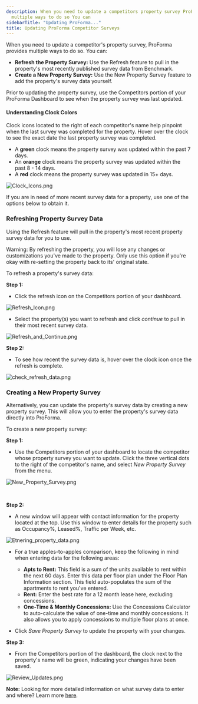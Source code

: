 ```yaml
---
description: When you need to update a competitors property survey ProForma provides
  multiple ways to do so You can
sidebarTitle: "Updating ProForma..."
title: Updating ProForma Competitor Surveys
---
```


When you need to update a competitor's property survey, ProForma provides multiple ways to do so. You can:


* **Refresh the Property Survey:** Use the Refresh feature to pull in the property's most recently published survey data from Benchmark.
* **Create a New Property Survey:** Use the New Property Survey feature to add the property's survey data yourself.


Prior to updating the property survey, use the Competitors portion of your ProForma Dashboard to see when the property survey was last updated. 


#### Understanding Clock Colors


Clock icons located to the right of each competitor's name help pinpoint when the last survey was completed for the property. Hover over the clock to see the exact date the last property survey was completed. 


* A **green** clock means the property survey was updated within the past 7 days.
* An **orange** clock means the property survey was updated within the past 8 - 14 days.
* A **red** clock means the property survey was updated in 15+ days.


<Frame>
  <img src="/images/radix/eb17a3901c230a61a744e78e861ebab67931a553.png" alt="Clock_Icons.png" />
</Frame>


If you are in need of more recent survey data for a property, use one of the options below to obtain it. 


### Refreshing Property Survey Data


Using the Refresh feature will pull in the property's most recent property survey data for you to use.


Warning: By refreshing the property, you will lose any changes or customizations you've made to the property. Only use this option if you're okay with re-setting the property back to its' original state. 


To refresh a property's survey data:


**Step 1:**


* Click the refresh icon on the Competitors portion of your dashboard.


<Frame>
  <img src="/images/radix/66c8304ff0b2e7c243cbb3abf16d950ff2ee5c61.png" alt="Refresh_Icon.png" />
</Frame>


* Select the property(s) you want to refresh and click *continue* to pull in their most recent survey data.


<Frame>
  <img src="/images/radix/b360cf32c6922bbeddb759f4599f900fc20e7262.png" alt="Refresh_and_Continue.png" />
</Frame>


**Step 2:** 


* To see how recent the survey data is, hover over the clock icon once the refresh is complete.


<Frame>
  <img src="/images/radix/a3203a3b3cef6212a5dda43733a698835070ba67.png" alt="check_refresh_data.png" />
</Frame>


### Creating a New Property Survey


Alternatively, you can update the property's survey data by creating a new property survey. This will allow you to enter the property's survey data directly into ProForma.


To create a new property survey:


**Step 1:** 


* Use the Competitors portion of your dashboard to locate the competitor whose property survey you want to update. Click the three vertical dots to the right of the competitor's name, and select *New Property Survey* from the menu.


<Frame>
  <img src="/images/radix/af52932f2e09774996d83347643dacfeeefb28fe.png" alt="New_Property_Survey.png" />
</Frame>


 


**Step 2:** 


* A new window will appear with contact information for the property located at the top. Use this window to enter details for the property such as Occupancy%, Leased%, Traffic per Week, etc.


<Frame>
  <img src="/images/radix/8dc6fc4146a781746e47534fcb2694db1074281d.png" alt="Etnering_property_data.png" />
</Frame>


* For a true apples-to-apples comparison, keep the following in mind when entering data for the following areas:  

	+ **Apts to Rent:** This field is a sum of the units available to rent within the next 60 days. Enter this data per floor plan under the Floor Plan Information section. This field auto-populates the sum of the apartments to rent you've entered.
	+ **Rent:** Enter the best rate for a 12 month lease here, excluding concessions.
	+ **One-Time & Monthly Concessions:** Use the Concessions Calculator to auto-calculate the value of one-time and monthly concessions. It also allows you to apply concessions to multiple floor plans at once.
* Click *Save Property Survey* to update the property with your changes.


**Step 3:**


* From the Competitors portion of the dashboard, the clock next to the property's name will be green, indicating your changes have been saved.


<Frame>
  <img src="/images/radix/4a637ec015bc234a816db590cf80926015d57011.png" alt="Review_Updates.png" />
</Frame>



**Note:** Looking for more detailed information on what survey data to enter and where? Learn more [here](kb://article/zendesk:radix:15009854173069).